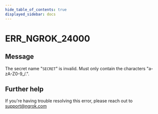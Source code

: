```yaml
---
hide_table_of_contents: true
displayed_sidebar: docs
---
```



# ERR_NGROK_24000

## Message

The secret name "`SECRET`" is invalid. Must only contain the characters "a-zA-Z0-9\_/.".

<ErrorDetails error="err_ngrok_24000" />

## Further help

If you're having trouble resolving this error, please reach out to [support@ngrok.com](mailto:support@ngrok.com?subject=Help%20with%20ERR_NGROK_24000)
